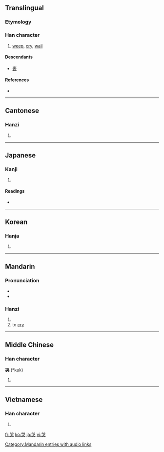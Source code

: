 ==Translingual==

===Etymology===
{{Han compound|吅|犬|c1=s|c2=p|t2=獄|ls=psc}}

===Han character===
{{Han char|rn=30|rad=口|as=07|sn=10|four=6643<sub>0</sub>|canj=口口戈大 (RRIK)|ids=⿱吅犬}}

# [[weep]], [[cry]], [[wail]]

====Descendants====
* [[喪]]

====References====
* {{Han ref|kx=0190.250|dkj=03658|dj=0410.060|hdz=10629.020|uh=54ED|ud=21741|bh=ADFA|bd=44538}}

----

==Cantonese==

===Hanzi===
{{yue-hanzi|jyut=|y=huk1}}

# {{defn|Cantonese|sort=口07}}

----

==Japanese==

===Kanji===
{{ja-kanji|grade=|rs=口07}}

# {{defn|Japanese}}

====Readings====
* {{ja-readings|on=[[こく]] (koku)|kun=[[なく]] (naku)}}

----

==Korean==

===Hanja===
{{ko-hanja|hangeul=곡|rv=gok|mr=kok}}

# {{defn|Korean|sort=口07}}

----

==Mandarin==

===Pronunciation===
* {{IPA|/ku˥/|lang=cmn}}
* {{audio|zh-kū.ogg|audio}}

===Hanzi===
{{cmn-hanzi|pin=[[kū]] ([[ku1]])|wg=k'u<sup>1</sup>}}

# {{defn|Mandarin|sort=口07}}
# to [[cry]]

[[Category:Mandarin entries with audio links]]

----

==Middle Chinese==

===Han character===
'''哭''' (*kuk)<!--note: asterisk indicates that this character appears more than four times in the Tang Dynasty corpus of literature-->

# {{defn|Middle Chinese|sort=口07}}

----

==Vietnamese==

===Han character===
{{vi-hantu|[[khốc]], [[khóc]]|rs=口07}}

# {{defn|Vietnamese|sort=口07}}

[[fr:哭]]
[[ko:哭]]
[[ja:哭]]
[[vi:哭]]